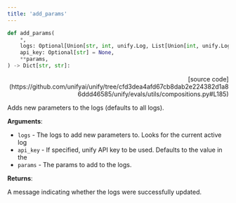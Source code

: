 ```yaml
---
title: 'add_params'
---
```


```python
def add_params(
    *,
    logs: Optional[Union[str, int, unify.Log, List[Union[int, unify.Log]]]] = "all",
    api_key: Optional[str] = None,
    **params,
) -> Dict[str, str]:
```

<p align="right">[source code](https://github.com/unifyai/unify/tree/cfd3dea4afd67cb8dab2e224382d1a86ddd46585/unify/evals/utils/compositions.py#L185)</p>

Adds new parameters to the logs (defaults to all logs).

**Arguments**:

- `logs` - The logs to add new parameters to. Looks for the current active log
- `api_key` - If specified, unify API key to be used. Defaults to the value in the
- `params` - The params to add to the logs.



**Returns**:

A message indicating whether the logs were successfully updated.